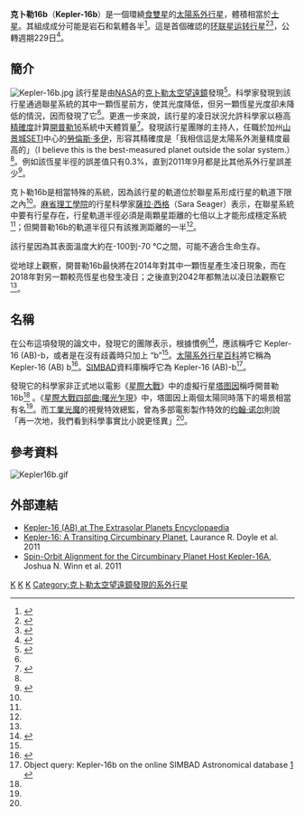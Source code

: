 {{noteTA
|1=zh-cn:空间望远镜; zh-tw:太空望遠鏡; zh-hk:太空望遠鏡;
|2=zh-cn:开普勒; zh-tw:克卜勒; zh-hk:開普勒
}}
{{Planetbox begin
| name=克卜勒16b
}}
{{Planetbox image
| image = Kepler-16.jpg
| caption = 畫家筆下的克卜勒16系統，可見到克卜勒16b環繞一組聯星。
}}
{{Planetbox star
| star = [[開普勒16|開普勒16]]
| constell= [[天鵝座|天鵝座]]
| RA =
| DEC=
| app_mag = 11.5
| dist_ly = 200<ref name="discovery_article">{{cite arXiv |last= Laurance R. Doyle, Joshua A. Carter, Daniel C. Fabrycky, et al. |eprint=1109.3432|class=astro-ph.EP |title=Kepler-16: A Transiting Circumbinary Planet |year=2011 |version=v1 }}</ref>
| dist_pc =  61
| mass = 0.69 / 0.2026
| radius = 0.649 / 0.2262
| temperature = 4450 ± 150 (A)
| metallicity = -0.3 ± 0.2 (A) 
| age =
}}
{{Planetbox orbit
| epoch = BJD 2455212.12316
| semimajor = 0.7048 ± 0.0011
| semimajor_gm = <!--semimajor axis, in gigameters (Gm) (optional)-->
| semimajor_mas = <!--semimajor axis in milliarcseconds (mas) (optional)-->
| periastron = <!--periastron in astronomical units (AU)-->
| periastron_gm = <!--periastron in gigameters (Gm) (optional)-->
| apastron = <!--apastron in astronomical units (AU)-->
| apastron_gm = <!--apastron in gigameters (Gm) (optional)-->
| eccentricity = 0.0069 ± 0.0015
| period = 228.776 ± 0.037
| period_year = <!--orbital period in years (optional, can use period instead)-->
| period_hour = <!--orbital period in hours (optional, can use period instead)-->
| speed = <!--orbital speed in kilometers per second (km/s)-->
| inclination = 90.0322 ± 0.0023
| node = 0.003 ± 0.013
| arg_peri = 318 ± 22
| mean_anomaly = <!--mean anomaly, in degrees (always specify epoch when using this field, which should only be used for dynamical fits)-->
| mean_longitude = 106.51 ± 0.32
| t_peri = <!--time of periastron (Julian date, JD; can use t_peri_no_jd instead)-->
| t_peri_no_jd = <!--time of periastron (no calendar specified; can use t_peri instead)-->
| t_transit = <!--time of transit (Julian date, JD; can use t_transit_no_jd instead)-->
| t_transit_no_jd = <!--time of transit (no calendar specified; can use t_transit instead)-->
| t_eclipse = <!--time of eclipse (Julian date, JD; can use t_eclipse_no_jd instead)-->
| t_eclipse_no_jd = <!--time of eclipse (no calendar specified; can use t_eclipse instead)-->
| t_conj = <!--time of conjunction (Julian date, JD; can use t_conj_no_jd instead)-->
| t_conj_no_jd = <!--time of conjunction (no calendar specified; can use t_conj instead)-->
| semi-amp = <!--velocity semi-amplitude (m/s)-->
}}
{{Planetbox character
| mass = 0.333 ± 0.015
| mass_earth = <!--true mass in multiples of Earth's mass (optional)-->
| minimum_mass = <!--minimum mass in multiples of Jupiter's mass (optional)-->
| minimum_mass_earth = <!--minimum mass in multiples of Earth's mass (optional)-->
| radius = 0.22623 ± 0.00059
| radius_earth = <!--radius in multiples of Earth's radius (optional)-->
| radius_megameter = <!--radius in megameters (optional)-->
| density = <!--average density in kg/m^3 (SI) -->
| density_cgs = 0.964 ± 0.047
| gravity = 14.52 ± 0.7
| gravity_earth = <!--surface gravity in multiples of Earth's surface gravity-->
| temperature = 170 - 200
}}
{{Planetbox discovery
| discovery_date = 2011年7月7日
| discoverers = [[勞倫斯·多伊|勞倫斯·多伊]]<ref name=pressrelease>{{Cite web |url=http://www.nasa.gov/centers/ames/news/releases/2011/11-69AR.html |title=NASA - NASA's Kepler Discovery Confirms First Planet Orbiting Two Stars<!-- Bot generated title --> |accessdate=2011-09-15 |archive-date=2011-11-11 |archive-url=https://web.archive.org/web/20111111000037/http://www.nasa.gov/centers/ames/news/releases/2011/11-69AR.html |dead-url=no }}</ref>
| discovery_method = [[系外行星偵測法#凌日法|凌日法]] ([[開普勒太空望遠鏡|開普勒太空望遠鏡]])
| discovery_status = Published
}}
{{Planetbox reference
| star = Kepler-16+(AB)
| planet = b
| simbad = Kepler-16b
}}
{{Planetbox end}}
'''克卜勒16b'''（'''Kepler-16b'''）是一個環繞[[聯星#食雙星|食雙星]]的[[太陽系外行星|太陽系外行星]]，體積相當於[[土星|土星]]。其組成成分可能是岩石和氣體各半<ref name=scienceNews>{{cite web|last=Drake|first=Nadia|title=On Kepler-16b, shadows come in pairs|url=http://www.sciencenews.org/view/generic/id/334409/title/On_Kepler-16b,_shadows_come_in_pairs|work=Science News|publisher=Society for Science & the Public|accessdate=16 September 2011|archive-url=https://www.webcitation.org/6AG90FhhX?url=http://www.sciencenews.org/view/generic/id/334409/title/On_Kepler-16b,_shadows_come_in_pairs|archive-date=2012-08-28|dead-url=yes}}</ref>。這是首個確認的[[环联星运转行星|环联星运转行星]]<ref>{{cite web|title=From Star Wars to science fact: Tatooine-like planet discovered|url=http://smithsonianscience.org/2011/09/from-star-wars-to-science-fact-tatooine-like-planet-discovered/|work=Smithsonian Science|publisher=The Smithsonian Institution|accessdate=24 September 2011|archive-url=https://web.archive.org/web/20110924063410/http://smithsonianscience.org/2011/09/from-star-wars-to-science-fact-tatooine-like-planet-discovered/|archive-date=2011-09-24|dead-url=yes}}</ref><ref name=astronNow>{{cite web|last=Baldwin|first=Emily|title=Kepler planet circles two suns|url=http://www.astronomynow.com/news/n1109/15kepler/|work=Astronomy Now Online|publisher=Pole Star Publications Ltd.|accessdate=16 September 2011|deadurl=yes|archiveurl=https://www.webcitation.org/6AG9155Kr?url=http://www.astronomynow.com/news/n1109/15kepler/|archivedate=2012年8月28日}}</ref>，公轉週期229日<ref name=huffPost>{{cite news|last=Doyle|first=Laurance|title=First Planet Orbiting Two Stars Discovered by the NASA Kepler Spacecraft|url=http://www.huffingtonpost.com/seti-institute/first-planet-orbiting-two_b_964604.html|accessdate=16 September 2011|newspaper=The Huffington Post|date=2011-09-15|archive-date=2015-11-10|archive-url=https://web.archive.org/web/20151110073244/http://www.huffingtonpost.com/seti-institute/first-planet-orbiting-two_b_964604.html|dead-url=no}}</ref>。

==簡介==
[[File:Kepler-16b.jpg|thumb]]
該行星是由[[NASA|NASA]]的[[克卜勒太空望遠鏡|克卜勒太空望遠鏡]]發現<ref name=laTimes>{{cite news|last=Gold|first=Scott|title=Scientists find planet orbiting two suns like in 'Star Wars'|url=http://www.latimes.com/news/local/la-me-double-sun-20110916,0,7303143.story|accessdate=16 September 2011|newspaper=Los Angeles Times|date=2011-09-15|archive-date=2011-09-18|archive-url=https://web.archive.org/web/20110918052552/http://www.latimes.com/news/local/la-me-double-sun-20110916,0,7303143.story|dead-url=no}}</ref>。科學家發現到該行星通過聯星系統的其中一顆恆星前方，使其光度降低，但另一顆恆星光度卻未降低的情況，因而發現了它<ref name=laTimes />。更進一步來說，該行星的凌日狀況允許科學家以極高[[準確與精密|精確度]]計算[[開普勒16|開普勒16]]系統中天體質量<ref name=nyTimes>{{cite news|last=Overbye|first=Dennis|title=NASA Detects Planet Dancing With a Pair of Stars|url=http://www.nytimes.com/2011/09/16/science/space/16planet.html|accessdate=16 September 2011|newspaper=The New York Times|date=2011-09-15|archive-date=2011-09-16|archive-url=https://web.archive.org/web/20110916123445/http://www.nytimes.com/2011/09/16/science/space/16planet.html|dead-url=no}}</ref>。發現該行星團隊的主持人，任職於加州[[芒廷维尤_(加利福尼亚州)|山景城]][[搜寻地外文明计划|SETI]]中心的[[勞倫斯·多伊|勞倫斯·多伊]]，形容其精確度是「我相信這是太陽系外測量精度最高的」（I believe this is the best-measured planet outside the solar system.）<ref name=nyTimes />。例如該恆星半徑的誤差值只有0.3%，直到2011年9月都是比其他系外行星誤差少<ref name="planetradius">{{cite journal |title=Spin-orbit alignment for the circumbinary planet host Kepler-16 A |year=2011 |last1=Winn |first1=Joshua N. |last2=Albrecht |first2=Simon |last3=Johnson |first3=John Asher |last4=Torres |first4=Guillermo |last5=Cochran |first5=William D. |last6=Marcy |first6=Geoffrey W. |last7=Howard |first7=Adnrew W. |last8=Isaacson |first8=Howard |last9=Fischer |first9=Debra |arxiv=1109.3198v2}}</ref>。

克卜勒16b是相當特殊的系統，因為該行星的軌道位於聯星系形成行星的軌道下限之內<ref name=nyTimes />。[[麻省理工學院|麻省理工學院]]的行星科學家[[薩拉·西格|薩拉·西格]]（Sara Seager）表示，在聯星系統中要有行星存在，行星軌道半徑必須是兩顆星距離的七倍以上才能形成穩定系統<ref name=nyTimes />；但開普勒16b的軌道半徑只有該推測距離的一半<ref name=nyTimes />。

該行星因為其表面溫度大約在-100到-70 °C之間，可能不適合生命生存。

從地球上觀察，開普勒16b最快將在2014年對其中一顆恆星產生凌日現象，而在2018年對另一顆較亮恆星也發生凌日；之後直到2042年都無法以凌日法觀察它<ref name=nyTimes />。

==名稱==
在公布這項發現的論文中，發現它的團隊表示，根據慣例<ref name="planetnaming">{{cite journal |title=On the naming convention used for multiple star systems and extrasolar planets |year=2010 |last1=Hessman |first1=F. V. |last2=Dhillon |first2=V. S. |last3=Winget |first3=D. E. |last4=Schreiber |first4=M. R. |last5=Horne |first5=K. |last6=Marsh |first6=T. R. |last7=Guenther |first7=E. |last8=Schwope |first8=A. |last9=Heber |first9=U. |arxiv=1012.0707}}</ref>，應該稱呼它 Kepler-16 (AB)-b，或者是在沒有歧義時只加上 “b”<ref name=discovery_article/>。[[太陽系外行星百科|太陽系外行星百科]]將它稱為 Kepler-16 (AB) b<ref name=EPE>{{cite web |url=http://exoplanet.eu/planet.php?p1=Kepler-16+(AB)&p2=b |title=Notes for Planet Kepler-16 (AB) b |author=Jean Schneider |year=2011 |work= |publisher=[[太陽系外行星百科|Extrasolar Planets Encyclopaedia]] |accessdate=23 September 2011 |deadurl=yes |archiveurl=https://web.archive.org/web/20111011171442/http://exoplanet.eu/planet.php?p1=Kepler-16+(AB)&p2=b |archivedate=2011年10月11日 }}</ref>。[[SIMBAD|SIMBAD]]資料庫稱呼它為 Kepler-16 (AB)-b<ref name="simbad">Object query: Kepler-16b on the online SIMBAD Astronomical database [http://simbad.u-strasbg.fr/simbad/sim-id?Ident=Kepler-16b] {{Wayback|url=http://simbad.u-strasbg.fr/simbad/sim-id?Ident=Kepler-16b |date=20190424035856 }}</ref>。

發現它的科學家非正式地以電影《[[星際大戰|星際大戰]]》中的虛擬行星[[塔图因|塔图因]]稱呼開普勒16b<ref name=astronNow /> 。《[[星際大戰四部曲:曙光乍現|星際大戰四部曲:曙光乍現]]》中，塔圖因上兩個太陽同時落下的場景相當有名<ref name=nyTimes />。而[[工業光魔|工業光魔]]的視覺特效總監，曾為多部電影製作特效的[[约翰·诺尔|约翰·诺尔]]則說「再一次地，我們看到科學事實比小說更怪異」<ref name=nyTimes />。

==參考資料==
[[File:Kepler16b.gif|thumb]]
{{reflist}}

==外部連結==
*[http://exoplanet.eu/star.php?st=Kepler-16%20%28AB%29 Kepler-16 (AB) at The Extrasolar Planets Encyclopaedia]{{Wayback|url=http://exoplanet.eu/star.php?st=Kepler-16%20%28AB%29 |date=20120505072916 }}
*[http://exoplanet.eu/papers/Kepler-16.pdf Kepler-16: A Transiting Circumbinary Planet]{{dead link|date=2017年11月 |bot=InternetArchiveBot |fix-attempted=yes }}, Laurance R. Doyle et al. 2011
*[http://arxiv.org/abs/1109.3198 Spin-Orbit Alignment for the Circumbinary Planet Host Kepler-16A ]{{Wayback|url=http://arxiv.org/abs/1109.3198 |date=20181122142217 }}, Joshua N. Winn et al. 2011

[[Category:太陽系外行星|K]]
[[Category:2011年發現的系外行星|K]]
[[Category:环联星运转行星|K]]
[[Category:克卜勒太空望遠鏡發現的系外行星|Category:克卜勒太空望遠鏡發現的系外行星]]